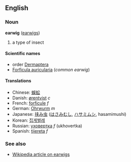 ==English==
===Noun===
'''earwig''' ([[earwigs]])

# a type of insect

====Scientific names====
*order [[Dermaptera]]<!-- the entire order -->
*[[Forficula auricularia]] (''common earwig'')

====Translations====
*Chinese: [[蜈蚣]]
*Danish: [[ørentvist]] ''c''
*French: [[forficule]] ''f''
*German: [[Ohrwurm]] ''m''
*Japanese: [[挟み虫]] ([[はさみむし]], [[ハサミムシ]], hasamimushi)<!-- babelfish gives the katakana, jdic gives the kanji - can it be ateji? google: kanji=12, hiragana=95, katakana=2,330 -->
*Korean: [[집게벌레]]
*Russian: [[уховертка]] ''f'' (ukhovertka)
*Spanish: [[tijereta]] ''f''

===See also===
*[[w:Earwig|Wikipedia article on earwigs]]